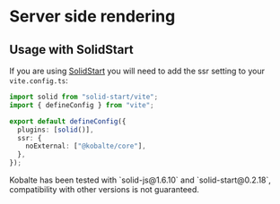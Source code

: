 
# Server side rendering

## Usage with SolidStart

If you are using [SolidStart](https://start.solidjs.com/) you will need to add the ssr setting to your `vite.config.ts`:

```ts {5-7}
import solid from "solid-start/vite";
import { defineConfig } from "vite";

export default defineConfig({
  plugins: [solid()],
  ssr: {
    noExternal: ["@kobalte/core"],
  },
});
```

<Callout type="warning">
  Kobalte has been tested with `solid-js@1.6.10` and `solid-start@0.2.18`, compatibility with other
  versions is not guaranteed.
</Callout>

